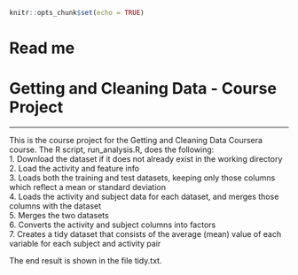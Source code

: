 ```r
knitr::opts_chunk$set(echo = TRUE)
```
# Read me
# Getting and Cleaning Data - Course Project
***
This is the course project for the Getting and Cleaning Data Coursera course. The R script, run_analysis.R, does the following:  
1. Download the dataset if it does not already exist in the working directory  
2. Load the activity and feature info  
3. Loads both the training and test datasets, keeping only those columns which reflect a mean or standard deviation  
4. Loads the activity and subject data for each dataset, and merges those columns with the dataset  
5. Merges the two datasets  
6. Converts the activity and subject columns into factors  
7. Creates a tidy dataset that consists of the average (mean) value of each variable for each subject and activity pair  

The end result is shown in the file tidy.txt.